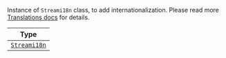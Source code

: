 Instance of `Streami18n` class, to add internationalization. Please read more [Translations docs](../basics/translations) for details.

| Type |
| - |
| [`Streami18n`](../basics/translations) |
